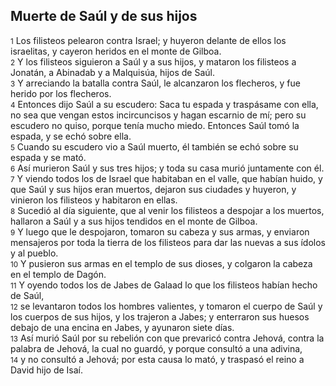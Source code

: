 == Muerte de Saúl y de sus hijos ==

{{anchor|1}} <small>1</small> Los filisteos pelearon contra Israel; y huyeron delante de ellos los israelitas, y cayeron heridos en el monte de Gilboa.<br>
{{anchor|2}} <small>2</small> Y los filisteos siguieron a Saúl y a sus hijos, y mataron los filisteos a Jonatán, a Abinadab y a Malquisúa, hijos de Saúl.<br>
{{anchor|3}} <small>3</small> Y arreciando la batalla contra Saúl, le alcanzaron los flecheros, y fue herido por los flecheros.<br>
{{anchor|4}} <small>4</small> Entonces dijo Saúl a su escudero: Saca tu espada y traspásame con ella, no sea que vengan estos incircuncisos y hagan escarnio de mí; pero su escudero no quiso, porque tenía mucho miedo. Entonces Saúl tomó la espada, y se echó sobre ella.<br>
{{anchor|5}} <small>5</small> Cuando su escudero vio a Saúl muerto, él también se echó sobre su espada y se mató.<br>
{{anchor|6}} <small>6</small> Así murieron Saúl y sus tres hijos; y toda su casa murió juntamente con él.<br>
{{anchor|7}} <small>7</small> Y viendo todos los de Israel que habitaban en el valle, que habían huido, y que Saúl y sus hijos eran muertos, dejaron sus ciudades y huyeron, y vinieron los filisteos y habitaron en ellas.<br>
{{anchor|8}} <small>8</small> Sucedió al día siguiente, que al venir los filisteos a despojar a los muertos, hallaron a Saúl y a sus hijos tendidos en el monte de Gilboa.<br>
{{anchor|9}} <small>9</small> Y luego que le despojaron, tomaron su cabeza y sus armas, y enviaron mensajeros por toda la tierra de los filisteos para dar las nuevas a sus ídolos y al pueblo.<br>
{{anchor|10}} <small>10</small> Y pusieron sus armas en el templo de sus dioses, y colgaron la cabeza en el templo de Dagón.<br>
{{anchor|11}} <small>11</small> Y oyendo todos los de Jabes de Galaad lo que los filisteos habían hecho de Saúl,<br>
{{anchor|12}} <small>12</small> se levantaron todos los hombres valientes, y tomaron el cuerpo de Saúl y los cuerpos de sus hijos, y los trajeron a Jabes; y enterraron sus huesos debajo de una encina en Jabes, y ayunaron siete días.<br>
{{anchor|13}} <small>13</small> Así murió Saúl por su rebelión con que prevaricó contra Jehová, contra la palabra de Jehová, la cual no guardó, y porque consultó a una adivina,<br>
{{anchor|14}} <small>14</small> y no consultó a Jehová; por esta causa lo mató, y traspasó el reino a David hijo de Isaí.<br>
